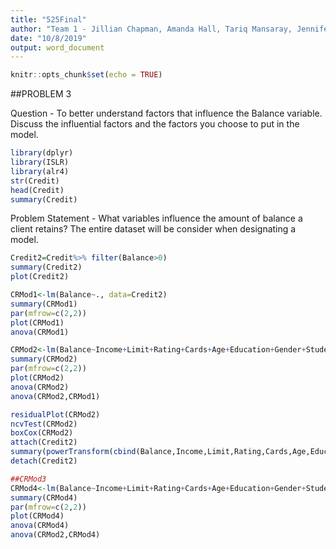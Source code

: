 ```yaml
---
title: "525Final"
author: "Team 1 - Jillian Chapman, Amanda Hall, Tariq Mansaray, Jennifer Snyder, David Tannerr"
date: "10/8/2019"
output: word_document
---
```


```r
knitr::opts_chunk$set(echo = TRUE)
```





##PROBLEM 3

Question - To better understand factors that influence the Balance variable.  Discuss the influential factors and the factors you choose to put in the model.

```r
library(dplyr)
library(ISLR)
library(alr4)
str(Credit)
head(Credit)
summary(Credit)
```

Problem Statement - What variables influence the amount of balance a client retains? The entire dataset will be consider when designating a model.

```r
Credit2=Credit%>% filter(Balance>0)
summary(Credit2)
plot(Credit2)
```

```r
CRMod1<-lm(Balance~., data=Credit2)
summary(CRMod1)
par(mfrow=c(2,2))
plot(CRMod1)
anova(CRMod1)
```
```r
CRMod2<-lm(Balance~Income+Limit+Rating+Cards+Age+Education+Gender+Student, data=Credit2)
summary(CRMod2)
par(mfrow=c(2,2))
plot(CRMod2)
anova(CRMod2)
anova(CRMod2,CRMod1)
```

```r
residualPlot(CRMod2)
ncvTest(CRMod2)
boxCox(CRMod2)
attach(Credit2)
summary(powerTransform(cbind(Balance,Income,Limit,Rating,Cards,Age,Education,Gender,Student)))
detach(Credit2)
```

```r
##CRMod3
CRMod4<-lm(Balance~Income+Limit+Rating+Cards+Age+Education+Gender+Student+Income*Limit+Rating*Limit, data=Credit2)
summary(CRMod4)
par(mfrow=c(2,2))
plot(CRMod4)
anova(CRMod4)
anova(CRMod2,CRMod4)
```